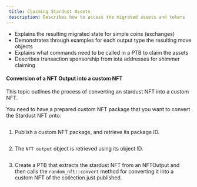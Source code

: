 ```yaml
---
 title: Claiming Stardust Assets
 description: Describes how to access the migrated assets and tokens
---
```


  - Explains the resulting migrated state for simple coins (exchanges)
  - Demonstrates through examples for each output type the resulting move objects
  - Explains what commands need to be called in a PTB to claim the assets
  - Describes transaction sponsorship from iota addresses for shimmer claiming


#### Conversion of a NFT Output into a custom NFT
This topic outlines the process of converting an stardust NFT into a custom NFT.

You need to have a prepared custom NFT package that you want to convert the Stardust NFT onto:

<Tabs>
<TabItem value="move" label="Move">

```move file=<rootDir>/docs/examples/move/custom_nft/sources/custom_nft.move
```

</TabItem>
<TabItem value="ts" label="TypeScript">

</TabItem>
</Tabs>


1. Publish a custom NFT package, and retrieve its package ID.

<Tabs>
<TabItem value="rs" label="Rust">

```rust file=<rootDir>/docs/examples/rust/stardust/nft-migration.rs#L48-L50
```

</TabItem>
<TabItem value="ts" label="TypeScript">

</TabItem>
</Tabs>


2. The `NFT output` object is retrieved using its object ID.

<Tabs>
<TabItem value="rs" label="Rust">

```rust file=<rootDir>/docs/examples/rust/stardust/nft-migration.rs#L63-L78
```

</TabItem>
<TabItem value="ts" label="TypeScript">

</TabItem>
</Tabs>

3. Create a PTB that extracts the stardust NFT from an NFTOutput and then calls the `random_nft::convert` method for converting it into a custom NFT of the collection just published.

<Tabs>
<TabItem value="rs" label="Rust">

```rust file=<rootDir>/docs/examples/rust/stardust/nft-migration.rs#L83-L137
```

</TabItem>
<TabItem value="ts" label="TypeScript">

</TabItem>
</Tabs>